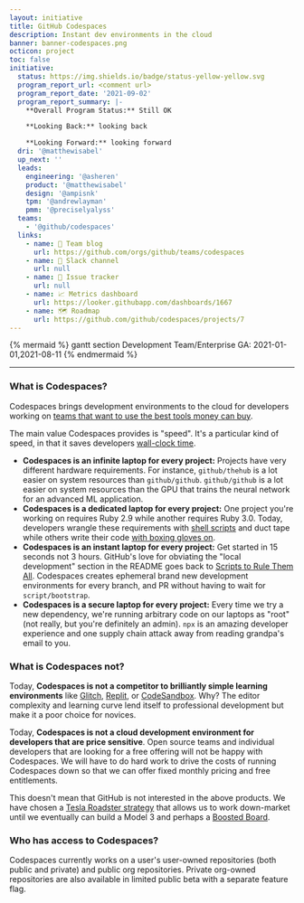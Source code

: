 ```yaml
---
layout: initiative
title: GitHub Codespaces
description: Instant dev environments in the cloud
banner: banner-codespaces.png
octicon: project
toc: false
initiative:
  status: https://img.shields.io/badge/status-yellow-yellow.svg
  program_report_url: <comment url>
  program_report_date: '2021-09-02'
  program_report_summary: |-
    **Overall Program Status:** Still OK

    **Looking Back:** looking back

    **Looking Forward:** looking forward
  dri: '@matthewisabel'
  up_next: ''
  leads:
    engineering: '@asheren'
    product: '@matthewisabel'
    design: '@ampisnk'
    tpm: '@andrewlayman'
    pmm: '@preciselyalyss'
  teams:
    - '@github/codespaces'
  links:
    - name: 📝 Team blog
      url: https://github.com/orgs/github/teams/codespaces
    - name: 💬 Slack channel
      url: null
    - name: 🐞 Issue tracker
      url: null
    - name: 📈 Metrics dashboard
      url: https://looker.githubapp.com/dashboards/1667
    - name: 🗺 Roadmap
      url: https://github.com/github/codespaces/projects/7
---
```


{% mermaid %}
gantt
section Development
Team/Enterprise GA: 2021-01-01,2021-08-11
{% endmermaid %}

---

### What is Codespaces?

Codespaces brings development environments to the cloud for developers working on [teams that want to use the best tools money can buy](https://www.joelonsoftware.com/2000/08/09/the-joel-test-12-steps-to-better-code/).

The main value Codespaces provides is "speed". It's a particular kind of speed, in that it saves developers [wall-clock time](https://en.wikipedia.org/wiki/Elapsed_real_time).

- **Codespaces is an infinite laptop for every project:** Projects have very different hardware requirements. For instance, `github/thehub` is a lot easier on system resources than `github/github`. `github/github` is a lot easier on system resources than the GPU that trains the neural network for an advanced ML application.
- **Codespaces is a dedicated laptop for every project:** One project you're working on requires Ruby 2.9 while another requires Ruby 3.0. Today, developers wrangle these requirements with [shell scripts](https://rvm.io/) and duct tape while others write their code [with boxing gloves on](https://docs.docker.com/compose/).
- **Codespaces is an instant laptop for every project:** Get started in 15 seconds not 3 hours. GitHub's love for obviating the "local development" section in the README goes back to [Scripts to Rule Them All](https://github.blog/2015-06-30-scripts-to-rule-them-all/). Codespaces creates ephemeral brand new development environments for every branch, and PR without having to wait for `script/bootstrap`.
- **Codespaces is a secure laptop for every project:** Every time we try a new dependency, we're running arbitrary code on our laptops as "root" (not really, but you're definitely an admin). `npx` is an amazing developer experience and one supply chain attack away from reading grandpa's email to you.

### What is Codespaces not?

Today, **Codespaces is not a competitor to brilliantly simple learning environments** like [Glitch](https://glitch.com/), [Replit](https://repl.it/), or [CodeSandbox](https://codesandbox.io/). Why? The editor complexity and learning curve lend itself to professional development but make it a poor choice for novices.

Today, **Codespaces is not a cloud development environment for developers that are price sensitive**. Open source teams and individual developers that are looking for a free offering will not be happy with Codespaces. We will have to do hard work to drive the costs of running Codespaces down so that we can offer fixed monthly pricing and free entitlements.

This doesn't mean that GitHub is not interested in the above products. We have chosen a [Tesla Roadster strategy](https://www.tesla.com/blog/secret-tesla-motors-master-plan-just-between-you-and-me) that allows us to work down-market until we eventually can build a Model 3 and perhaps a [Boosted Board](https://boostedusa.com/).

### Who has access to Codespaces?

Codespaces currently works on a user's user-owned repositories (both public and private) and public org repositories. Private org-owned repositories are also available in limited public beta with a separate feature flag.
